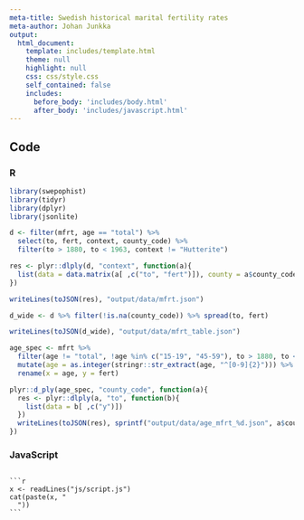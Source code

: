 ```yaml
---
meta-title: Swedish historical marital fertility rates
meta-author: Johan Junkka
output: 
  html_document:
    template: includes/template.html
    theme: null
    highlight: null
    css: css/style.css
    self_contained: false
    includes:
      before_body: 'includes/body.html'
      after_body: 'includes/javascript.html'
---
```


## Code

### R

```r
library(swepophist)
library(tidyr)
library(dplyr)
library(jsonlite)

d <- filter(mfrt, age == "total") %>% 
  select(to, fert, context, county_code) %>% 
  filter(to > 1880, to < 1963, context != "Hutterite") 

res <- plyr::dlply(d, "context", function(a){
  list(data = data.matrix(a[ ,c("to", "fert")]), county = a$county_code[1])
})

writeLines(toJSON(res), "output/data/mfrt.json")

d_wide <- d %>% filter(!is.na(county_code)) %>% spread(to, fert)

writeLines(toJSON(d_wide), "output/data/mfrt_table.json")

age_spec <- mfrt %>% 
  filter(age != "total", !age %in% c("15-19", "45-59"), to > 1880, to < 1963, context != "Hutterite") %>% 
  mutate(age = as.integer(stringr::str_extract(age, "^[0-9]{2}"))) %>% 
  rename(x = age, y = fert)

plyr::d_ply(age_spec, "county_code", function(a){
  res <- plyr::dlply(a, "to", function(b){
    list(data = b[ ,c("y")])
  })
  writeLines(toJSON(res), sprintf("output/data/age_mfrt_%d.json", a$county_code[1]))
})
```

### JavaScript

<pre class="javascript"><code>
```r
x <- readLines("js/script.js")
cat(paste(x, "
  "))
```
</code>
</pre>
